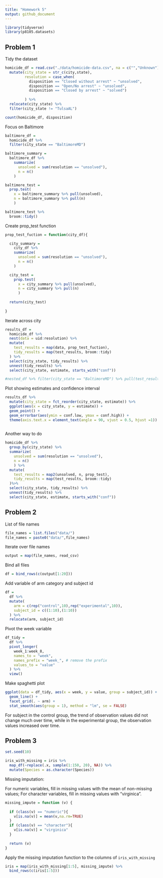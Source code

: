 ```yaml
---
title: "Homework 5"
output: github_document
---
```


```r
library(tidyverse)
library(p8105.datasets)
```

## Problem 1

Tidy the dataset

```r
homicide_df = read.csv("./data/homicide-data.csv", na = c("","Unknown")) %>% 
  mutate(city_state = str_c(city,state),
         resolution = case_when(
           disposition == "Closed without arrest" ~ "unsolved",
           disposition == "Open/No arrest" ~ "unsolved",
           disposition == "Closed by arrest" ~ "solved")
         
         ) %>%
  relocate(city_state) %>% 
  filter(city_state != "TulsaAL")

count(homicide_df, disposition)

```

Focus on Baltimore

```r
baltimore_df =
  homicide_df %>% 
  filter(city_state == "BaltimoreMD")

baltimore_summary = 
  baltimore_df %>% 
    summarize(
      unsolved = sum(resolution == "unsolved"),
      n = n()
    )

baltimore_test = 
  prop.test(
    x = baltimore_summary %>% pull(unsolved),
    n = baltimore_summary %>% pull(n)
    )

baltimore_test %>% 
  broom::tidy()
```

Create prop_test function

```r
prop_test_fuction = function(city_df){

  city_summary = 
    city_df %>% 
    summarize(
      unsolved = sum(resolution == "unsolved"),
      n = n()
    )

  city_test = 
    prop.test(
      x = city_summary %>% pull(unsolved),
      n = city_summary %>% pull(n)
      )
  
  return(city_test)
  
}

```

Iterate across city

```r
results_df = 
  homicide_df %>% 
  nest(data = uid:resolution) %>% 
  mutate(
    test_results = map(data, prop_test_fuction),
    tidy_results = map(test_results, broom::tidy)
  ) %>% 
  select(city_state, tidy_results) %>% 
  unnest(tidy_results) %>% 
  select(city_state, estimate, starts_with("conf"))

#nested_df %>% filter(city_state == "BaltimoreMD") %>% pull(test_results)


```


Plot showing estimates and confidence interval

```r
results_df %>% 
  mutate(city_state = fct_reorder(city_state, estimate)) %>% 
  ggplot(aes(x = city_state, y = estimate)) +
  geom_point() +
  geom_errorbar(aes(ymin = conf.low, ymax = conf.high)) +
  theme(axis.text.x = element_text(angle = 90, vjust = 0.5, hjust =1))
  
```

Another way to do

```r
homicide_df %>% 
  group_by(city_state) %>% 
  summarize(
    unsolved = sum(resolution == "unsolved"),
    n = n()
    ) %>% 
  mutate(
    test_results = map2(unsolved, n, prop_test),
    tidy_results = map(test_results, broom::tidy)
  )%>% 
  select(city_state, tidy_results) %>% 
  unnest(tidy_results) %>% 
  select(city_state, estimate, starts_with("conf"))
```


## Problem 2

List of file names
```r
file_names = list.files("data/") 
file_names = paste0("data/",file_names)
```


Iterate over file names

```r
output = map(file_names, read_csv) 
```

Bind all files

```r
df = bind_rows(c(output[1:20]))
```

Add variable of arm category and subject id
```r
df = 
  df %>% 
  mutate(
    arm = c(rep("control",10),rep("experimental",10)),
    subject_id = c((1:10),(1:10))
  ) %>% 
  relocate(arm, subject_id)
```

Pivot the week variable

```r
df_tidy =
  df %>% 
  pivot_longer(
    week_1:week_8,
    names_to = "week",
    names_prefix = "week_", # remove the prefix
    values_to = "value"
  ) %>% 
  view()
```


Make spaghetti plot
```r
ggplot(data = df_tidy, aes(x = week, y = value, group = subject_id)) +
  geom_line() +
  facet_grid(. ~ arm) +
  stat_smooth(aes(group = 1), method = "lm", se = FALSE) 
```

For subject in the control group, the trend of observation values did not change much over time, while in the experimental group, the observation values increased over time.

## Problem 3

```r
set.seed(10)

iris_with_missing = iris %>% 
  map_df(~replace(.x, sample(1:150, 20), NA)) %>%
  mutate(Species = as.character(Species)) 
```

Missing imputation:

For numeric variables, fill in missing values with the mean of non-missing values;
For character variables, fill in missing values with "virginica".

```r
missing_impute = function (v) {
  
  if (class(v) == "numeric"){
    v[is.na(v)] = mean(v,na.rm=TRUE)
  }
  if (class(v) == "character"){
    v[is.na(v)] = "virginica"
  }
  
  return (v)
}
```

Apply the missing imputation function to the columns of `iris_with_missing`

```r
iris = map(iris_with_missing[1:5], missing_impute) %>% 
  bind_rows(c(iris[1:5])) 
```



